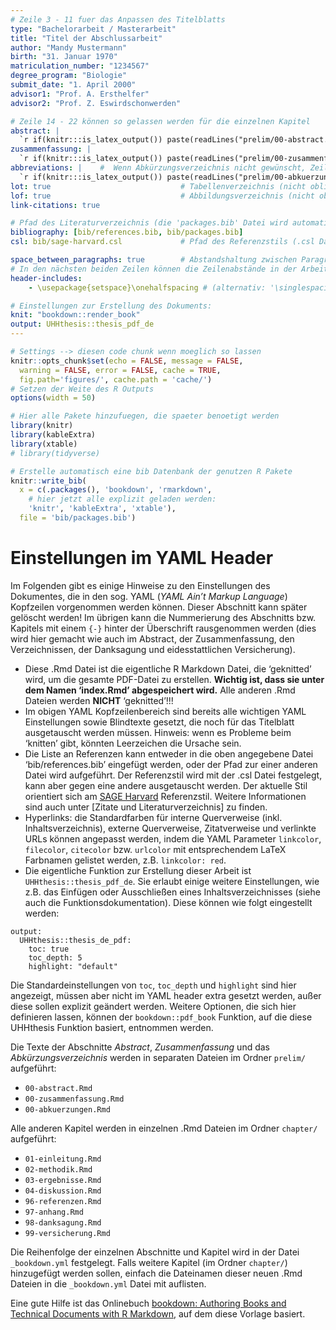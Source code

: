 ```yaml
---
# Zeile 3 - 11 fuer das Anpassen des Titelblatts
type: "Bachelorarbeit / Masterarbeit"
title: "Titel der Abschlussarbeit"
author: "Mandy Mustermann"
birth: "31. Januar 1970"
matriculation_number: "1234567"
degree_program: "Biologie"
submit_date: "1. April 2000"
advisor1: "Prof. A. Ersthelfer"
advisor2: "Prof. Z. Eswirdschonwerden"

# Zeile 14 - 22 können so gelassen werden für die einzelnen Kapitel
abstract: | 
  `r if(knitr:::is_latex_output()) paste(readLines("prelim/00-abstract.Rmd"), collapse = '\n  ')`
zusammenfassung: |   
  `r if(knitr:::is_latex_output()) paste(readLines("prelim/00-zusammenfassung.Rmd"), collapse = '\n  ')`
abbreviations: |    #  Wenn Abkürzungsverzeichnis nicht gewünscht, Zeile 18-19 löschen
  `r if(knitr:::is_latex_output()) paste(readLines("prelim/00-abkuerzungen.Rmd"), collapse = '\n  ')`
lot: true                             # Tabellenverzeichnis (nicht obligatorisch)
lof: true                             # Abbildungsverzeichnis (nicht obligatorisch)
link-citations: true

# Pfad des Literaturverzeichnis (die 'packages.bib' Datei wird automatisch generiert)
bibliography: [bib/references.bib, bib/packages.bib]  
csl: bib/sage-harvard.csl             # Pfad des Referenzstils (.csl Datei)

space_between_paragraphs: true        # Abstandshaltung zwischen Paragraphen
# In den nächsten beiden Zeilen können die Zeilenabstände in der Arbeit geändert werden:
header-includes:
    - \usepackage{setspace}\onehalfspacing # (alternativ: '\singlespacing' oder '\doublespacing')

# Einstellungen zur Erstellung des Dokuments:  
knit: "bookdown::render_book"
output: UHHthesis::thesis_pdf_de           
---
```


```r
# Settings --> diesen code chunk wenn moeglich so lassen 
knitr::opts_chunk$set(echo = FALSE, message = FALSE,
  warning = FALSE, error = FALSE, cache = TRUE,
  fig.path='figures/', cache.path = 'cache/')
# Setzen der Weite des R Outputs
options(width = 50)
```

```r
# Hier alle Pakete hinzufuegen, die spaeter benoetigt werden
library(knitr)
library(kableExtra)
library(xtable)
# library(tidyverse)
```


```r
# Erstelle automatisch eine bib Datenbank der genutzen R Pakete 
knitr::write_bib(
  x = c(.packages(), 'bookdown', 'rmarkdown', 
    # hier jetzt alle explizit geladen werden:
    'knitr', 'kableExtra', 'xtable'), 
  file = 'bib/packages.bib')
```


<!-- Texte die nicht in der Arbeit erscheinen sollen, koennen im R Markdown Dokument so
 auskommentiert werden, während im R code chunk und YAML header mit '#' auskommentiert wird.
 Dazu einfach die Zeilen markieren und die Tastenkombination strg bzw. cmd + shift + c
 drücken.-->


<!-- Der folgende Text ist nur zur Information. Es sollte hier kein Text später stehen.-->

# Einstellungen im YAML Header {-}

Im Folgenden gibt es einige Hinweise zu den Einstellungen des Dokumentes, die in den sog. YAML (*YAML Ain't Markup Language*) Kopfzeilen vorgenommen werden können. Dieser Abschnitt kann später gelöscht werden! Im übrigen kann die Nummerierung des Abschnitts bzw. Kapitels mit einem `{-}` hinter der Überschrift rausgenommen werden (dies wird hier gemacht wie auch im Abstract, der Zusammenfassung, den Verzeichnissen, der Danksagung und eidesstattlichen Versicherung).

- Diese .Rmd Datei ist die eigentliche R Markdown Datei, die 'geknitted' wird, um die gesamte PDF-Datei zu erstellen. **Wichtig ist, dass sie unter dem Namen 'index.Rmd' abgespeichert wird.**  Alle anderen .Rmd Dateien werden **NICHT** 'geknitted'!!!
- Im obigen YAML Kopfzeilenbereich sind bereits alle wichtigen YAML Einstellungen sowie Blindtexte gesetzt, die noch für das Titelblatt ausgetauscht werden müssen. Hinweis: wenn es Probleme beim 'knitten' gibt, könnten Leerzeichen die Ursache sein.
- Die Liste an Referenzen kann entweder in die oben angegebene Datei 'bib/references.bib' eingefügt werden, oder der Pfad zur einer anderen Datei wird aufgeführt. Der Referenzstil wird mit der .csl Datei festgelegt, kann aber gegen eine andere ausgetauscht werden. Der aktuelle Stil orientiert sich am [SAGE Harvard](https://uk.sagepub.com/sites/default/files/sage_harvard_reference_style_0.pdf) Referenzstil. Weitere Informationen sind auch unter [Zitate und Literaturverzeichnis] zu finden.
- Hyperlinks: die Standardfarben für interne Querverweise (inkl. Inhaltsverzeichnis), externe Querverweise, Zitatverweise und verlinkte URLs können angepasst werden, indem die YAML Parameter `linkcolor`, `filecolor`, `citecolor` bzw. `urlcolor` mit entsprechendem LaTeX Farbnamen gelistet werden, z.B. `linkcolor: red`.
- Die eigentliche Funktion zur Erstellung dieser Arbeit ist `UHHthesis::thesis_pdf_de`. Sie erlaubt einige weitere Einstellungen, wie z.B. das Einfügen oder Ausschließen eines Inhaltsverzeichnisses (siehe auch die Funktionsdokumentation). Diese können wie folgt eingestellt werden:

```
output:
  UHHthesis::thesis_de_pdf:
    toc: true
    toc_depth: 5
    highlight: "default"
```

Die Standardeinstellungen von `toc`, `toc_depth` und `highlight` sind hier angezeigt, müssen aber nicht im YAML header extra gesetzt werden, außer diese sollen explizit geändert werden. Weitere Optionen, die sich hier definieren lassen, können der `bookdown::pdf_book` Funktion, auf die diese UHHthesis Funktion basiert, entnommen werden.


Die Texte der Abschnitte *Abstract*, *Zusammenfassung* und das *Abkürzungsverzeichnis* werden in separaten Dateien im Ordner `prelim/` aufgeführt:

- `00-abstract.Rmd`
- `00-zusammenfassung.Rmd`
- `00-abkuerzungen.Rmd`

Alle anderen Kapitel werden in einzelnen .Rmd Dateien im Ordner `chapter/` aufgeführt:

- `01-einleitung.Rmd`
- `02-methodik.Rmd`
- `03-ergebnisse.Rmd`
- `04-diskussion.Rmd`
- `96-referenzen.Rmd`
- `97-anhang.Rmd`
- `98-danksagung.Rmd`
- `99-versicherung.Rmd`

Die Reihenfolge der einzelnen Abschnitte und Kapitel wird in der Datei `_bookdown.yml` festgelegt. Falls weitere Kapitel (im Ordner `chapter/`) hinzugefügt werden sollen, einfach die Dateinamen dieser neuen .Rmd Dateien in die `_bookdown.yml` Datei mit auflisten.


Eine gute Hilfe ist das Onlinebuch [bookdown: Authoring Books and Technical Documents with R Markdown](https://bookdown.org/yihui/bookdown/), auf dem diese Vorlage basiert.